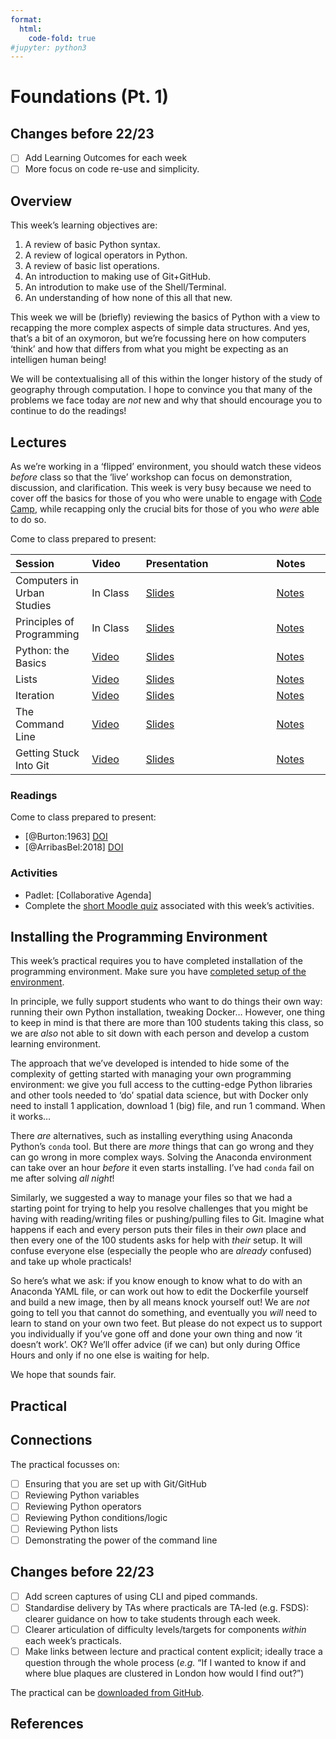 ```yaml
---
format:
  html:
    code-fold: true
#jupyter: python3
---
```

# Foundations (Pt. 1)

:::{.callout-warning}
## Changes before 22/23

- [ ] Add Learning Outcomes for each week
- [ ] More focus on code re-use and simplicity.
:::

## Overview

::: {.callout-important}
This week's learning objectives are:

1. A review of basic Python syntax.
2. A review of logical operators in Python.
3. A review of basic list operations.
4. An introduction to making use of Git+GitHub.
5. An introdution to make use of the Shell/Terminal.
6. An understanding of how none of this all that new.
::: 

This week we will be (briefly) reviewing the basics of Python with a view to recapping the more complex aspects of simple data structures. And yes, that's a bit of an oxymoron, but we're focussing here on how computers 'think' and how that differs from what you might be expecting as an intelligen human being! 

We will be contextualising all of this within the longer history of the study of geography through computation. I hope to convince you that many of the problems we face today are _not_ new and why that should encourage you to continue to do the readings!

## Lectures

As we're working in a 'flipped' environment, you should watch these videos *before* class  so that the 'live' workshop can focus on demonstration, discussion, and clarification. This week is very busy because we need to cover off the basics for those of you who were unable to engage with [Code Camp](https://kingsgeocomputation.org/teaching/code-camp/code-camp-python/), while recapping only the crucial bits for those of you who *were* able to do so.

Come to class prepared to present:

| Session | Video | Presentation | Notes |
| :------ | :---- | :----------- | :---- |
| Computers in Urban Studies | In Class | [Slides](../lectures/2.1-Computers_in_Planning_and_Geography.qmd) | [Notes]() |
| Principles of Programming | In Class | [Slides](../lectures/2.2-Principles_of_Programming.qmd) | [Notes]() |
| Python: the Basics | [Video]({{< var vids.basics >}}) | [Slides](../lectures/2.3-Python_the_Basics.qmd) | [Notes]() |
| Lists | [Video]({{< var vids.lists >}})  | [Slides](../lectures/2.4-Lists.qmd) | [Notes]() |
| Iteration| [Video]({{< var vids.iteration >}}) | [Slides](../lectures/2.5-Iteration.qmd) | [Notes]() |
| The Command Line | [Video]({{< var vids.cli >}}) | [Slides](../lectures/2.6-The_Command_Line.qmd) | [Notes]() |
| Getting Stuck Into Git | [Video]({{< var vids.git >}}) | [Slides](../lectures/2.7-Git.qmd) | [Notes]() |

### Readings

Come to class prepared to present:

- [@Burton:1963] [DOI](https://doi.org/10.1111/j.1541-0064.1963.tb00796.x)
- [@ArribasBel:2018] [DOI](https://doi.org/10.1111/gec3.12403)

### Activities

- Padlet: [Collaborative Agenda]
- Complete the [short Moodle quiz]({{< var quiz.week2 >}}) associated with this week's activities.

## Installing the Programming Environment

:::{.callout-warning}
This week's practical requires you to have completed installation of the programming environment. Make sure you have [completed setup of the environment](../setup/index.qmd).
:::

In principle, we fully support students who want to do things their own way: running their own Python installation, tweaking Docker... However, one thing to keep in mind is that there are more than 100 students taking this class, so we are *also* not able to sit down with each person and develop a custom learning environment.

The approach that we've developed is intended to hide some of the complexity of getting started with managing your own programming environment: we give you full access to the cutting-edge Python libraries and other tools needed to 'do' spatial data science, but with Docker only need to install 1 application, download 1 (big) file, and run 1 command. When it works... 

There *are* alternatives, such as installing everything using Anaconda Python's `conda` tool. But there are *more* things that can go wrong and they can go wrong in more complex ways. Solving the Anaconda environment can take over an hour _before_ it even starts installing. I've had `conda` fail on me after solving *all night*!

Similarly, we suggested a way to manage your files so that we had a starting point for trying to help you resolve challenges that you might be having with reading/writing files or pushing/pulling files to Git. Imagine what happens if each and every person puts their files in their _own_ place and then every one of the 100 students asks for help with _their_ setup. It will confuse everyone else (especially the people who are _already_ confused) and take up whole practicals!

So here's what we ask: if you know enough to know what to do with an Anaconda YAML file, or can work out how to edit the Dockerfile yourself and build a new image, then by all means knock yourself out! We are _not_ going to tell you that cannot do something, and eventually you _will_ need to learn to stand on your own two feet. But please do not expect us to support you individually if you've gone off and done your own thing and now 'it doesn't work'. OK? We'll offer advice (if we can) but only during Office Hours and only if no one else is waiting for help.

We hope that sounds fair.

## Practical

::: {.callout-tip}
## Connections

The practical focusses on:

- [ ] Ensuring that you are set up with Git/GitHub
- [ ] Reviewing Python variables
- [ ] Reviewing Python operators
- [ ] Reviewing Python conditions/logic
- [ ] Reviewing Python lists
- [ ] Demonstrating the power of the command line

::: 

:::{.callout-warning}
## Changes before 22/23
- [ ] Add screen captures of using CLI and piped commands.
- [ ] Standardise delivery by TAs where practicals are TA-led (e.g. FSDS): clearer guidance on how to take students through each week.
- [ ] Clearer articulation of difficulty levels/targets for components *within* each week's practicals.
- [ ] Make links between lecture and practical content explicit; ideally trace a question through the whole process (*e.g.* "If I wanted to know if and where blue plaques are clustered in London how would I find out?")
:::

The practical can be [downloaded from GitHub]({{< var module.raw >}}/practicals/Practical-02-Foundations_1.ipynb).

## References
